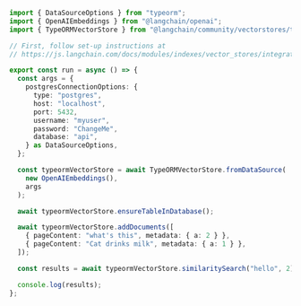 ```typescript
import { DataSourceOptions } from "typeorm";
import { OpenAIEmbeddings } from "@langchain/openai";
import { TypeORMVectorStore } from "@langchain/community/vectorstores/typeorm";

// First, follow set-up instructions at
// https://js.langchain.com/docs/modules/indexes/vector_stores/integrations/typeorm

export const run = async () => {
  const args = {
    postgresConnectionOptions: {
      type: "postgres",
      host: "localhost",
      port: 5432,
      username: "myuser",
      password: "ChangeMe",
      database: "api",
    } as DataSourceOptions,
  };

  const typeormVectorStore = await TypeORMVectorStore.fromDataSource(
    new OpenAIEmbeddings(),
    args
  );

  await typeormVectorStore.ensureTableInDatabase();

  await typeormVectorStore.addDocuments([
    { pageContent: "what's this", metadata: { a: 2 } },
    { pageContent: "Cat drinks milk", metadata: { a: 1 } },
  ]);

  const results = await typeormVectorStore.similaritySearch("hello", 2);

  console.log(results);
};
```